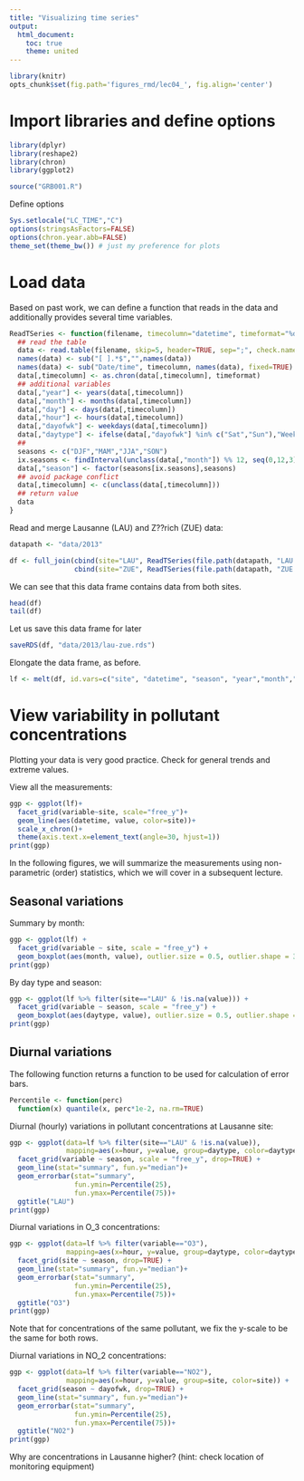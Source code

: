 ```yaml
---
title: "Visualizing time series"
output:
  html_document:
    toc: true
    theme: united
---
```


```r
library(knitr)
opts_chunk$set(fig.path='figures_rmd/lec04_', fig.align='center')
```

# Import libraries and define options


```r
library(dplyr)
library(reshape2)
library(chron)
library(ggplot2)
```

```r
source("GRB001.R")
```

Define options

```r
Sys.setlocale("LC_TIME","C")
options(stringsAsFactors=FALSE)
options(chron.year.abb=FALSE)
theme_set(theme_bw()) # just my preference for plots
```

# Load data


Based on past work, we can define a function that reads in the data and additionally provides several time variables.

```r
ReadTSeries <- function(filename, timecolumn="datetime", timeformat="%d.%m.%Y %H:%M") {
  ## read the table
  data <- read.table(filename, skip=5, header=TRUE, sep=";", check.names=FALSE)
  names(data) <- sub("[ ].*$","",names(data))
  names(data) <- sub("Date/time", timecolumn, names(data), fixed=TRUE)
  data[,timecolumn] <- as.chron(data[,timecolumn], timeformat)
  ## additional variables
  data[,"year"] <- years(data[,timecolumn])
  data[,"month"] <- months(data[,timecolumn])
  data[,"day"] <- days(data[,timecolumn])
  data[,"hour"] <- hours(data[,timecolumn])
  data[,"dayofwk"] <- weekdays(data[,timecolumn])
  data[,"daytype"] <- ifelse(data[,"dayofwk"] %in% c("Sat","Sun"),"Weekend","Weekday")
  ##
  seasons <- c("DJF","MAM","JJA","SON")
  ix.seasons <- findInterval(unclass(data[,"month"]) %% 12, seq(0,12,3))
  data[,"season"] <- factor(seasons[ix.seasons],seasons)
  ## avoid package conflict
  data[,timecolumn] <- c(unclass(data[,timecolumn]))
  ## return value
  data
}
```

Read and merge Lausanne (LAU) and Z??rich (ZUE) data:
```r
datapath <- "data/2013"

df <- full_join(cbind(site="LAU", ReadTSeries(file.path(datapath, "LAU.csv"))),
                cbind(site="ZUE", ReadTSeries(file.path(datapath, "ZUE.csv"))))
```

We can see that this data frame contains data from both sites.
```r
head(df)
tail(df)
```

Let us save this data frame for later
```r
saveRDS(df, "data/2013/lau-zue.rds")
```

Elongate the data frame, as before.
```r
lf <- melt(df, id.vars=c("site", "datetime", "season", "year","month","day","hour","dayofwk","daytype"))
```

# View variability in pollutant concentrations

Plotting your data is very good practice. Check for general trends and extreme values.

View all the measurements:
```r
ggp <- ggplot(lf)+
  facet_grid(variable~site, scale="free_y")+
  geom_line(aes(datetime, value, color=site))+
  scale_x_chron()+
  theme(axis.text.x=element_text(angle=30, hjust=1))
print(ggp)
```

In the following figures, we will summarize the measurements using non-parametric (order) statistics, which we will cover in a subsequent lecture.

## Seasonal variations

Summary by month:
```r
ggp <- ggplot(lf) +
  facet_grid(variable ~ site, scale = "free_y") +  
  geom_boxplot(aes(month, value), outlier.size = 0.5, outlier.shape = 3)
print(ggp)
```

By day type and season:
```r
ggp <- ggplot(lf %>% filter(site=="LAU" & !is.na(value))) +
  facet_grid(variable ~ season, scale = "free_y") +  
  geom_boxplot(aes(daytype, value), outlier.size = 0.5, outlier.shape = 3)
print(ggp)
```

## Diurnal variations

The following function returns a function to be used for calculation of error bars.
```r
Percentile <- function(perc)
  function(x) quantile(x, perc*1e-2, na.rm=TRUE)
```

Diurnal (hourly) variations in pollutant concentrations at Lausanne site:
```r
ggp <- ggplot(data=lf %>% filter(site=="LAU" & !is.na(value)),
              mapping=aes(x=hour, y=value, group=daytype, color=daytype)) +
  facet_grid(variable ~ season, scale = "free_y", drop=TRUE) +  
  geom_line(stat="summary", fun.y="median")+
  geom_errorbar(stat="summary",
                fun.ymin=Percentile(25),
                fun.ymax=Percentile(75))+
  ggtitle("LAU")
print(ggp)
```

Diurnal variations in O_3 concentrations:
```r
ggp <- ggplot(data=lf %>% filter(variable=="O3"),
              mapping=aes(x=hour, y=value, group=daytype, color=daytype)) +
  facet_grid(site ~ season, drop=TRUE) +  
  geom_line(stat="summary", fun.y="median")+
  geom_errorbar(stat="summary",
                fun.ymin=Percentile(25),
                fun.ymax=Percentile(75))+
  ggtitle("O3")
print(ggp)
```
Note that for concentrations of the same pollutant, we fix the y-scale to be the same for both rows.

Diurnal variations in NO_2 concentrations:
```r
ggp <- ggplot(data=lf %>% filter(variable=="NO2"),
              mapping=aes(x=hour, y=value, group=site, color=site)) +
  facet_grid(season ~ dayofwk, drop=TRUE) +  
  geom_line(stat="summary", fun.y="median")+
  geom_errorbar(stat="summary",
                fun.ymin=Percentile(25),
                fun.ymax=Percentile(75))+
  ggtitle("NO2")
print(ggp)
```

Why are concentrations in Lausanne higher? (hint: check location of monitoring equipment)

